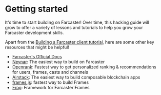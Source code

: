 # Getting started

It's time to start building on Farcaster! Over time, this hacking guide will grow to offer a variety of lessons and tutorials to help you grow your Farcaster development skills.

Apart from the [Building a Farcaster client tutorial](/docs/tutorials/litecast/overview), here are some other key resources that might be helpful!
- [Farcaster's Official Docs](https://docs.farcaster.xyz/)
- [Neynar](https://neynar.com): The easiest way to build on Farcaster
- [Openrank](https://docs.openrank.com): Fastest way to get personalized ranking & recommendations for users, frames, casts and channels
- [Airstack](https://airstack.xyz): The easiest way to build composable blockchain apps
- [frames.js](https://framesjs.org): fastest way to build Frames
- [Frog](https://frog.fm): Framework for Farcaster Frames
